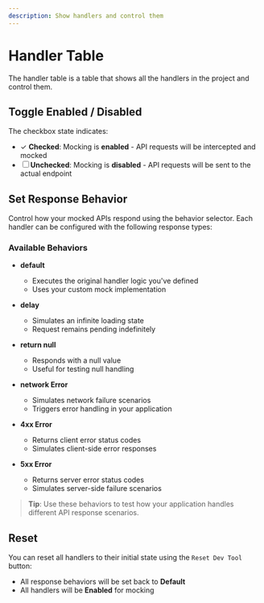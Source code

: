 ```yaml
---
description: Show handlers and control them
---
```



# Handler Table

The handler table is a table that shows all the handlers in the project and control them.

## Toggle Enabled / Disabled

<ExampleImage src="/msw-dev-tool-enable.webp" alt="enable handler image" />

The checkbox state indicates:

- ✓ **Checked**: Mocking is **enabled** - API requests will be intercepted and mocked
- ☐ **Unchecked**: Mocking is **disabled** - API requests will be sent to the actual endpoint

## Set Response Behavior

<ExampleImage src="/msw-dev-tool-behavior.webp" alt="response behavior image" />

Control how your mocked APIs respond using the behavior selector. Each handler can be configured with the following response types:

### Available Behaviors

- **default**

  - Executes the original handler logic you've defined
  - Uses your custom mock implementation

- **delay**

  - Simulates an infinite loading state
  - Request remains pending indefinitely

- **return null**

  - Responds with a null value
  - Useful for testing null handling

- **network Error**

  - Simulates network failure scenarios
  - Triggers error handling in your application

- **4xx Error**

  - Returns client error status codes
  - Simulates client-side error responses

- **5xx Error**
  - Returns server error status codes
  - Simulates server-side failure scenarios

> **Tip**: Use these behaviors to test how your application handles different API response scenarios.

## Reset

<ExampleImage src="/msw-dev-tool-reset.webp" alt="reset button image" />

You can reset all handlers to their initial state using the `Reset Dev Tool` button:

- All response behaviors will be set back to **Default**
- All handlers will be **Enabled** for mocking
